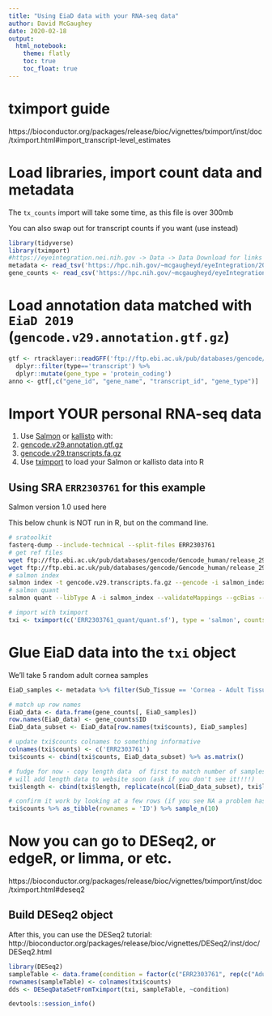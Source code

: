 ```yaml
---
title: "Using EiaD data with your RNA-seq data"
author: David McGaughey
date: 2020-02-18
output:  
  html_notebook:
    theme: flatly
    toc: true
    toc_float: true
---
```


# tximport guide

https://bioconductor.org/packages/release/bioc/vignettes/tximport/inst/doc/tximport.html#import_transcript-level_estimates

# Load libraries, import count data and metadata

The `tx_counts` import will take some time, as this file is over 300mb

You can also swap out for transcript counts if you want (use [](https://hpc.nih.gov/~mcgaugheyd/eyeIntegration/2019_12_transcript_counts_04.csv.gz) instead)
```r
library(tidyverse)
library(tximport)
#https://eyeintegration.nei.nih.gov -> Data -> Data Download for links
metadata <- read_tsv('https://hpc.nih.gov/~mcgaugheyd/eyeIntegration/2019_metadata_04.tsv.gz')
gene_counts <- read_csv('https://hpc.nih.gov/~mcgaugheyd/eyeIntegration/2019_12_gene_counts_04.csv.gz')
```

# Load annotation data matched with `EiaD 2019` (`gencode.v29.annotation.gtf.gz`)
```r

gtf <- rtracklayer::readGFF('ftp://ftp.ebi.ac.uk/pub/databases/gencode/Gencode_human/release_29/gencode.v29.annotation.gtf.gz') %>% 
  dplyr::filter(type=='transcript') %>% 
  dplyr::mutate(gene_type = 'protein_coding')
anno <- gtf[,c("gene_id", "gene_name", "transcript_id", "gene_type")]
```

# Import YOUR personal RNA-seq data
1. Use [Salmon](http://salmon.readthedocs.io) or [kallisto](https://pachterlab.github.io/kallisto/) with:
2. [gencode.v29.annotation.gtf.gz](ftp://ftp.ebi.ac.uk/pub/databases/gencode/Gencode_human/release_29/gencode.v29.annotation.gtf.gz)
3. [gencode.v29.transcripts.fa.gz](ftp://ftp.ebi.ac.uk/pub/databases/gencode/Gencode_human/release_29/gencode.v29.transcripts.fa.gz)
4. Use [tximport](https://bioconductor.org/packages/release/bioc/vignettes/tximport/inst/doc/tximport.html) to load your Salmon or kallisto data into R

## Using SRA `ERR2303761` for this example
Salmon version 1.0 used here

This below chunk is NOT run in R, but on the command line.
```bash
# sratoolkit
fasterq-dump --include-technical --split-files ERR2303761
# get ref files
wget ftp://ftp.ebi.ac.uk/pub/databases/gencode/Gencode_human/release_29/gencode.v29.annotation.gtf.gz
wget ftp://ftp.ebi.ac.uk/pub/databases/gencode/Gencode_human/release_29/gencode.v29.transcripts.fa.gz
# salmon index
salmon index -t gencode.v29.transcripts.fa.gz --gencode -i salmon_index -k 31 
# salmon quant
salmon quant --libType A -i salmon_index --validateMappings --gcBias --seqBias -p 8 -1 ERR2303761_1.fastq -2 ERR2303761_2.fastq -o ERR2303761_quant
```


```r
# import with tximport
txi <- tximport(c('ERR2303761_quant/quant.sf'), type = 'salmon', countsFromAbundance = 'no', txOut = FALSE, tx2gene = anno[,c(3,2)])
```

# Glue EiaD data into the `txi` object

We'll take 5 random adult cornea samples
```r
EiaD_samples <- metadata %>% filter(Sub_Tissue == 'Cornea - Adult Tissue', Kept == 'Kept') %>% sample_n(5) %>% pull(sample_accession)

# match up row names
EiaD_data <- data.frame(gene_counts[, EiaD_samples])
row.names(EiaD_data) <- gene_counts$ID
EiaD_data_subset <- EiaD_data[row.names(txi$counts), EiaD_samples]

# update txi$counts colnames to something informative
colnames(txi$counts) <- c('ERR2303761')
txi$counts <- cbind(txi$counts, EiaD_data_subset) %>% as.matrix()

# fudge for now - copy length data  of first to match number of samples you add
# will add length data to website soon (ask if you don't see it!!!!)
txi$length <- cbind(txi$length, replicate(ncol(EiaD_data_subset), txi$length[,1]))

# confirm it work by looking at a few rows (if you see NA a problem has happened)
txi$counts %>% as_tibble(rownames = 'ID') %>% sample_n(10)
```

# Now you can go to DESeq2, or edgeR, or limma, or etc. 

https://bioconductor.org/packages/release/bioc/vignettes/tximport/inst/doc/tximport.html#deseq2

## Build DESeq2 object
After this, you can use the DESeq2 tutorial: http://bioconductor.org/packages/release/bioc/vignettes/DESeq2/inst/doc/DESeq2.html
```r
library(DESeq2)
sampleTable <- data.frame(condition = factor(c("ERR2303761", rep(c("Adult Cornea"), 5))))
rownames(sampleTable) <- colnames(txi$counts)
dds <- DESeqDataSetFromTximport(txi, sampleTable, ~condition)
```

```r
devtools::session_info()
```
